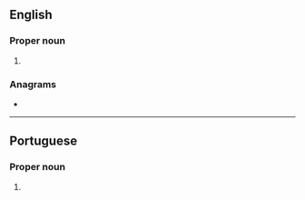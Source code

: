 {{also|recife}}
==English==

===Proper noun===
{{en-proper noun}}

# {{place:Brazil/state capital|en|state=Pernambuco}}

===Anagrams===
* {{anagrams|en|a=ceefir|fierce}}

----

==Portuguese==

===Proper noun===
{{pt-proper noun}}

# {{place:Brazil/state capital|pt|state=Pernambuco}}